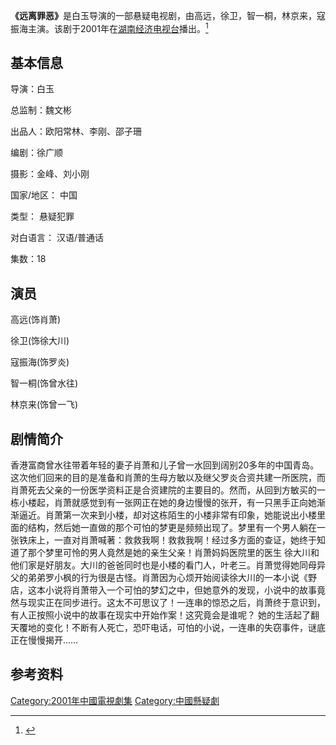 {{newsrelease|time=2016-06-30T09:21:39+00:00}}
{{refimprove|time=2016-06-30T09:21:39+00:00}}
'''《远离罪恶》'''是白玉导演的一部悬疑电视剧，由高远，徐卫，智一桐，林京来，寇振海主演。该剧于2001年在[[湖南经济电视台|湖南经济电视台]]播出。<ref>{{Cite web|url=http://ent.sina.com.cn/v/43606.html|title=中国首部悬念推理剧《远离罪恶》即将上“视”|accessdate=2016-06-28|work=ent.sina.com.cn|archive-date=2016-08-16|archive-url=https://web.archive.org/web/20160816153047/http://ent.sina.com.cn/v/43606.html|dead-url=no}}</ref>

== 基本信息 ==
导演：白玉

总监制：魏文彬

出品人：欧阳常林、李刚、邵子珊

编剧：徐广顺

摄影：金峰、刘小刚

国家/地区： 中国

类型： 悬疑犯罪

对白语言： 汉语/普通话

集数：18

== 演员 ==
高远(饰肖萧)

徐卫(饰徐大川)

寇振海(饰罗炎)

智一桐(饰曾水往)

林京来(饰曾一飞)

== 剧情简介 ==

香港富商曾水往带着年轻的妻子肖萧和儿子曾一水回到阔别20多年的中国青岛。这次他们回来的目的是准备和肖萧的生母方敏以及继父罗炎合资共建一所医院，而肖萧死去父亲的一份医学资料正是合资建院的主要目的。然而，从回到方敏买的一栋小楼起，肖萧就感觉到有一张网正在她的身边慢慢的张开，有一只黑手正向她渐渐逼近。肖萧第一次来到小楼，却对这栋陌生的小楼非常有印象，她能说出小楼里面的结构，然后她一直做的那个可怕的梦更是频频出现了。梦里有一个男人躺在一张铁床上，一直对肖萧喊著：救救我啊！救救我啊！经过多方面的查证，她终于知道了那个梦里可怜的男人竟然是她的亲生父亲！肖萧妈妈医院里的医生 徐大川和他们家是好朋友。大川的爸爸同时也是小楼的看门人，叶老三。肖萧觉得她同母异父的弟弟罗小枫的行为很是古怪。肖萧因为心烦开始阅读徐大川的一本小说《野店，这本小说将肖萧带入一个可怕的梦幻之中，但她意外的发现，小说中的故事竟然与现实正在同步进行。这太不可思议了！一连串的惊恐之后，肖萧终于意识到，有人正按照小说中的故事在现实中开始作案！这究竟会是谁呢？ 她的生活起了翻天覆地的变化！不断有人死亡，恐吓电话，可怕的小说，一连串的失窃事件，谜底正在慢慢揭开……

== 参考资料 ==
{{reflist}}

[[Category:2001年中國電視劇集|Category:2001年中國電視劇集]]
[[Category:中國懸疑劇|Category:中國懸疑劇]]